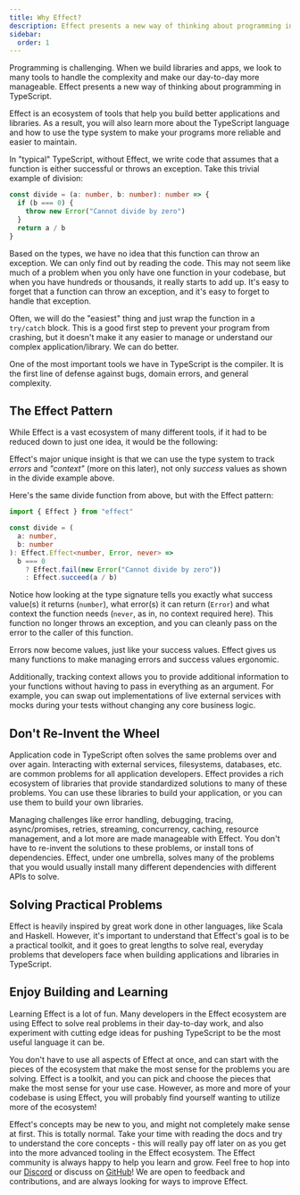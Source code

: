 ```yaml
---
title: Why Effect?
description: Effect presents a new way of thinking about programming in TypeScript, offering an ecosystem of tools to build better applications and libraries. Learn how to leverage the TypeScript type system to enhance reliability and maintainability.
sidebar:
  order: 1
---
```


Programming is challenging. When we build libraries and apps, we look to many tools to handle the complexity and make our day-to-day more manageable. Effect presents a new way of thinking about programming in TypeScript.

Effect is an ecosystem of tools that help you build better applications and libraries. As a result, you will also learn more about the TypeScript language and how to use the type system to make your programs more reliable and easier to maintain.

In "typical" TypeScript, without Effect, we write code that assumes that a function is either successful or throws an exception. Take this trivial example of division:

```ts twoslash
const divide = (a: number, b: number): number => {
  if (b === 0) {
    throw new Error("Cannot divide by zero")
  }
  return a / b
}
```

Based on the types, we have no idea that this function can throw an exception. We can only find out by reading the code. This may not seem like much of a problem when you only have one function in your codebase, but when you have hundreds or thousands, it really starts to add up. It's easy to forget that a function can throw an exception, and it's easy to forget to handle that exception.

Often, we will do the "easiest" thing and just wrap the function in a `try/catch` block. This is a good first step to prevent your program from crashing, but it doesn't make it any easier to manage or understand our complex application/library. We can do better.

One of the most important tools we have in TypeScript is the compiler. It is the first line of defense against bugs, domain errors, and general complexity.

## The Effect Pattern

While Effect is a vast ecosystem of many different tools, if it had to be reduced down to just one idea, it would be the following:

Effect's major unique insight is that we can use the type system to track _errors_ and _"context"_ (more on this later), not only _success_ values as shown in the divide example above.

Here's the same divide function from above, but with the Effect pattern:

```ts twoslash
import { Effect } from "effect"

const divide = (
  a: number,
  b: number
): Effect.Effect<number, Error, never> =>
  b === 0
    ? Effect.fail(new Error("Cannot divide by zero"))
    : Effect.succeed(a / b)
```

Notice how looking at the type signature tells you exactly what success value(s) it returns (`number`), what error(s) it can return (`Error`) and what context the function needs (`never`, as in, no context required here). This function no longer throws an exception, and you can cleanly pass on the error to the caller of this function.

Errors now become values, just like your success values. Effect gives us many functions to make managing errors and success values ergonomic.

Additionally, tracking context allows you to provide additional information to your functions without having to pass in everything as an argument. For example, you can swap out implementations of live external services with mocks during your tests without changing any core business logic.

## Don't Re-Invent the Wheel

Application code in TypeScript often solves the same problems over and over again. Interacting with external services, filesystems, databases, etc. are common problems for all application developers. Effect provides a rich ecosystem of libraries that provide standardized solutions to many of these problems. You can use these libraries to build your application, or you can use them to build your own libraries.

Managing challenges like error handling, debugging, tracing, async/promises, retries, streaming, concurrency, caching, resource management, and a lot more are made manageable with Effect. You don't have to re-invent the solutions to these problems, or install tons of dependencies. Effect, under one umbrella, solves many of the problems that you would usually install many different dependencies with different APIs to solve.

## Solving Practical Problems

Effect is heavily inspired by great work done in other languages, like Scala and Haskell. However, it's important to understand that Effect's goal is to be a practical toolkit, and it goes to great lengths to solve real, everyday problems that developers face when building applications and libraries in TypeScript.

## Enjoy Building and Learning

Learning Effect is a lot of fun. Many developers in the Effect ecosystem are using Effect to solve real problems in their day-to-day work, and also experiment with cutting edge ideas for pushing TypeScript to be the most useful language it can be.

You don't have to use all aspects of Effect at once, and can start with the pieces of the ecosystem that make the most sense for the problems you are solving. Effect is a toolkit, and you can pick and choose the pieces that make the most sense for your use case. However, as more and more of your codebase is using Effect, you will probably find yourself wanting to utilize more of the ecosystem!

Effect's concepts may be new to you, and might not completely make sense at first. This is totally normal. Take your time with reading the docs and try to understand the core concepts - this will really pay off later on as you get into the more advanced tooling in the Effect ecosystem. The Effect community is always happy to help you learn and grow. Feel free to hop into our [Discord](https://discord.gg/effect-ts) or discuss on [GitHub](https://github.com/Effect-TS)! We are open to feedback and contributions, and are always looking for ways to improve Effect.
